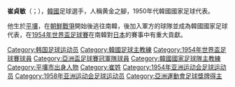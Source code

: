 {{unreferenced|time=2015-02-26T08:23:46+00:00}}
'''崔貞敏'''（{{lang-ko|최정민}}；{{bd|1930年|8月30日|1983年|8月8日}}），[[韓國|韓國]]足球選手，人稱黄金之腳，1950年代韓國國家足球代表。

他生於[[平壤|平壤]]，在[[朝鮮戰爭|朝鮮戰爭]]開始後逃往南韓，後加入軍方的球隊並成為韓國國家足球代表，在[[1954年世界盃足球賽|1954年世界盃足球賽]]在南韓對[[日本|日本]]的賽事中有重大貢獻。

{{1954年世界盃足球賽南韓參賽名單}}
{{1956年亞洲杯足球賽韓國參賽名單}}
{{1960年亞洲杯足球賽韓國參賽名單}}

{{DEFAULTSORT: Choi Chung-min}}
[[Category:韩国足球运动员|Category:韩国足球运动员]]
[[Category:韓國足球主教練|Category:韓國足球主教練]]
[[Category:1954年世界盃足球賽球員|Category:1954年世界盃足球賽球員]]
[[Category:亞洲盃足球賽冠軍隊球員|Category:亞洲盃足球賽冠軍隊球員]]
[[Category:韓國國家足球隊主教練|Category:韓國國家足球隊主教練]]
[[Category:平壤市出身人物|Category:平壤市出身人物]]
[[Category:崔姓|Category:崔姓]]
[[Category:1954年亚洲运动会足球运动员|Category:1954年亚洲运动会足球运动员]]
[[Category:1958年亚洲运动会足球运动员|Category:1958年亚洲运动会足球运动员]]
[[Category:亞洲運動會足球獎牌得主|Category:亞洲運動會足球獎牌得主]]